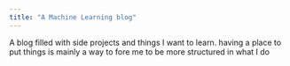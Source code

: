 ```yaml
---
title: "A Machine Learning blog"
---
```


A blog filled with side projects and things I want to learn. having a place to put things is mainly a way to fore me to be more structured in what I do